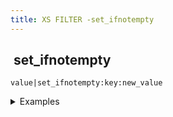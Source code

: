 ```yaml
---
title: XS FILTER -set_ifnotempty
---
```


## <img src="../assets/docuBadge (11).png" alt="" data-size="line" /> set\_ifnotempty <a href="#xsset_ifnotempty" id="xsset_ifnotempty"></a>

`value|set_ifnotempty:key:new_value`

<details>

<summary>Examples</summary>

```javascript
{}|set_ifnotempty:"name":""           // Returns {}
{}|set_ifnotempty:"name":"John"       // Returns {"name":"John"}
```

</details>
